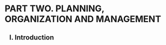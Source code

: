 # **PART TWO. PLANNING, ORGANIZATION AND MANAGEMENT** {.unnumbered}

## [I. Introduction]{style="margin-left: 15px;"}